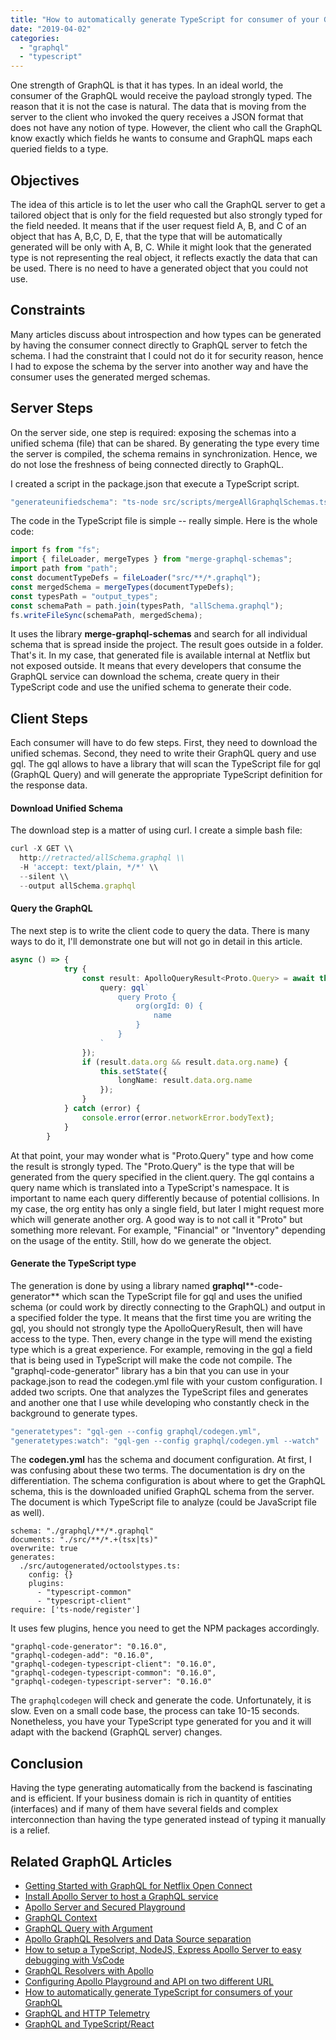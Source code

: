 ```yaml
---
title: "How to automatically generate TypeScript for consumer of your GraphQL"
date: "2019-04-02"
categories: 
  - "graphql"
  - "typescript"
---
```


One strength of GraphQL is that it has types. In an ideal world, the consumer of the GraphQL would receive the payload strongly typed. The reason that it is not the case is natural. The data that is moving from the server to the client who invoked the query receives a JSON format that does not have any notion of type. However, the client who call the GraphQL know exactly which fields he wants to consume and GraphQL maps each queried fields to a type.

## Objectives

The idea of this article is to let the user who call the GraphQL server to get a tailored object that is only for the field requested but also strongly typed for the field needed. It means that if the user request field A, B, and C of an object that has A, B,C, D, E, that the type that will be automatically generated will be only with A, B, C. While it might look that the generated type is not representing the real object, it reflects exactly the data that can be used. There is no need to have a generated object that you could not use.

## Constraints

Many articles discuss about introspection and how types can be generated by having the consumer connect directly to GraphQL server to fetch the schema. I had the constraint that I could not do it for security reason, hence I had to expose the schema by the server into another way and have the consumer uses the generated merged schemas.

## Server Steps

On the server side, one step is required: exposing the schemas into a unified schema (file) that can be shared. By generating the type every time the server is compiled, the schema remains in synchronization. Hence, we do not lose the freshness of being connected directly to GraphQL.

I created a script in the package.json that execute a TypeScript script.

```typescript
"generateunifiedschema": "ts-node src/scripts/mergeAllGraphqlSchemas.ts",

```
The code in the TypeScript file is simple -- really simple. Here is the whole code:

```typescript
import fs from "fs";
import { fileLoader, mergeTypes } from "merge-graphql-schemas";
import path from "path";
const documentTypeDefs = fileLoader("src/**/*.graphql");
const mergedSchema = mergeTypes(documentTypeDefs);
const typesPath = "output_types";
const schemaPath = path.join(typesPath, "allSchema.graphql");
fs.writeFileSync(schemaPath, mergedSchema);
```

It uses the library **merge-graphql-schemas** and search for all individual schema that is spread inside the project. The result goes outside in a folder. That's it. In my case, that generated file is available internal at Netflix but not exposed outside. It means that every developers that consume the GraphQL service can download the schema, create query in their TypeScript code and use the unified schema to generate their code.

## Client Steps

Each consumer will have to do few steps. First, they need to download the unified schemas. Second, they need to write their GraphQL query and use gql. The gql allows to have a library that will scan the TypeScript file for gql (GraphQL Query) and will generate the appropriate TypeScript definition for the response data.

#### Download Unified Schema

The download step is a matter of using curl. I create a simple bash file:

```typescript
curl -X GET \\
  http://retracted/allSchema.graphql \\
  -H 'accept: text/plain, */*' \\
  --silent \\
  --output allSchema.graphql
```

#### Query the GraphQL

The next step is to write the client code to query the data. There is many ways to do it, I'll demonstrate one but will not go in detail in this article.

```typescript
async () => {
            try {
                const result: ApolloQueryResult<Proto.Query> = await this.client.query<Proto.Query>({
                    query: gql`
                        query Proto {
                            org(orgId: 0) {
                                name
                            }
                        }
                    `
                });
                if (result.data.org && result.data.org.name) {
                    this.setState({
                        longName: result.data.org.name
                    });
                }
            } catch (error) {
                console.error(error.networkError.bodyText);
            }
        }
```

At that point, your may wonder what is "Proto.Query" type and how come the result is strongly typed. The "Proto.Query" is the type that will be generated from the query specified in the client.query. The gql contains a query name which is translated into a TypeScript's namespace. It is important to name each query differently because of potential collisions. In my case, the org entity has only a single field, but later I might request more which will generate another org. A good way is to not call it "Proto" but something more relevant. For example, "Financial" or "Inventory" depending on the usage of the entity. Still, how do we generate the object.

#### Generate the TypeScript type

The generation is done by using a library named **graphql****\-code-generator** which scan the TypeScript file for gql and uses the unified schema (or could work by directly connecting to the GraphQL) and output in a specified folder the type. It means that the first time you are writing the gql, you should not strongly type the ApolloQueryResult, then will have access to the type. Then, every change in the type will mend the existing type which is a great experience. For example, removing in the gql a field that is being used in TypeScript will make the code not compile. The "graphql\-code-generator" library has a bin that you can use in your package.json to read the codegen.yml file with your custom configuration. I added two scripts. One that analyzes the TypeScript files and generates and another one that I use while developing who constantly check in the background to generate types.

```typescript
"generatetypes": "gql-gen --config graphql/codegen.yml",
"generatetypes:watch": "gql-gen --config graphql/codegen.yml --watch"
```

The **codegen.yml** has the schema and document configuration. At first, I was confusing about these two terms. The documentation is dry on the differentiation. The schema configuration is about where to get the GraphQL schema, this is the downloaded unified GraphQL schema from the server. The document is which TypeScript file to analyze (could be JavaScript file as well).

```
schema: "./graphql/**/*.graphql"
documents: "./src/**/*.+(tsx|ts)"
overwrite: true
generates:
  ./src/autogenerated/octoolstypes.ts:
    config: {}
    plugins:
      - "typescript-common"
      - "typescript-client"
require: ['ts-node/register']
```

It uses few plugins, hence you need to get the NPM packages accordingly.

```
"graphql-code-generator": "0.16.0",
"graphql-codegen-add": "0.16.0",
"graphql-codegen-typescript-client": "0.16.0",
"graphql-codegen-typescript-common": "0.16.0",
"graphql-codegen-typescript-server": "0.16.0"
```

The `graphqlcodegen` will check and generate the code. Unfortunately, it is slow. Even on a small code base, the process can take 10-15 seconds. Nonetheless, you have your TypeScript type generated for you and it will adapt with the backend (GraphQL server) changes.

## Conclusion

Having the type generating automatically from the backend is fascinating and is efficient. If your business domain is rich in quantity of entities (interfaces) and if many of them have several fields and complex interconnection than having the type generated instead of typing it manually is a relief.

## Related GraphQL Articles

- [Getting Started with GraphQL for Netflix Open Connect](getting-started-with-graphql-for-netflix-open-connect)
- [Install Apollo Server to host a GraphQL service](install-apollo-server-to-host-a-graphql-service)
- [Apollo Server and Secured Playground](apollo-server-and-secured-playground)
- [GraphQL Context](graphql-context)
- [GraphQL Query with Argument](graphql-query-with-argument)
- [Apollo GraphQL Resolvers and Data Source separation](apollo-graphql-resolvers-and-data-source-separation)
- [How to setup a TypeScript, NodeJS, Express Apollo Server to easy debugging with VsCode](how-to-setup-a-typescript-nodejs-express-apollo-server-to-easy-debugging-with-vscode)
- [GraphQL Resolvers with Apollo](graphql-resolvers-with-apollo)
- [Configuring Apollo Playground and API on two different URL](configuring-apollo-playground-and-api-on-two-different-url)
- [How to automatically generate TypeScript for consumers of your GraphQL](how-to-automatically-generate-typescript-for-consumer-of-your-graphql)
- [GraphQL and HTTP Telemetry](graphql-extension-to-collect-http-and-resolvers-telemetry)  
- [GraphQL and TypeScript/React](how-to-consume-graphql-in-typescript-and-react)